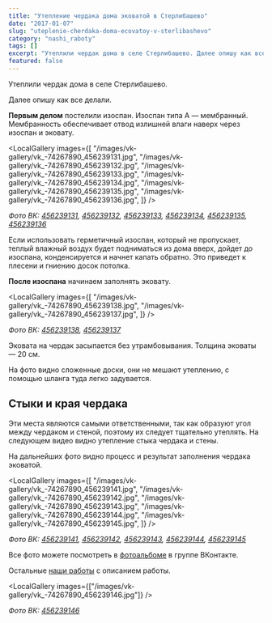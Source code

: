 ```yaml
---
title: "Утепление чердака дома эковатой в Стерлибашево"
date: "2017-01-07"
slug: "uteplenie-cherdaka-doma-ecovatoy-v-sterlibashevo"
category: "nashi_raboty"
tags: []
excerpt: "Утеплили чердак дома в селе Стерлибашево. Далее опишу как все делали. Первым делом постелили изоспан. Изоспан типа А — мембранный. Мембранность обеспечивает отвод излишней влаги наверх через изоспан и..."
featured: false
---
```



Утеплили чердак дома в селе Стерлибашево.

Далее опишу как все делали.

**Первым делом** постелили изоспан. Изоспан типа А — мембранный. Мембранность обеспечивает отвод излишней влаги наверх через изоспан и эковату.

<LocalGallery
  images={[
    "/images/vk-gallery/vk_-74267890_456239131.jpg",
    "/images/vk-gallery/vk_-74267890_456239132.jpg",
    "/images/vk-gallery/vk_-74267890_456239133.jpg",
    "/images/vk-gallery/vk_-74267890_456239134.jpg",
    "/images/vk-gallery/vk_-74267890_456239135.jpg",
    "/images/vk-gallery/vk_-74267890_456239136.jpg",
  ]}
/>

_Фото ВК: [456239131](https://vk.com/photo-74267890_456239131), [456239132](https://vk.com/photo-74267890_456239132), [456239133](https://vk.com/photo-74267890_456239133), [456239134](https://vk.com/photo-74267890_456239134), [456239135](https://vk.com/photo-74267890_456239135), [456239136](https://vk.com/photo-74267890_456239136)_

Если использовать герметичный изоспан, который не пропускает, теплый влажный воздух будет подниматься из дома вверх, дойдет до изоспана, конденсируется и начнет капать обратно. Это приведет к плесени и гниению досок потолка.

**После изоспана** начинаем заполнять эковату.

<LocalGallery
  images={[
    "/images/vk-gallery/vk_-74267890_456239138.jpg",
    "/images/vk-gallery/vk_-74267890_456239137.jpg",
  ]}
/>

_Фото ВК: [456239138](https://vk.com/photo-74267890_456239138), [456239137](https://vk.com/photo-74267890_456239137)_

Эковата на чердак засыпается без утрамбовывания. Толщина эковаты — 20 см.

На фото видно сложенные доски, они не мешают утеплению, с помощью шланга туда легко задувается.

## Стыки и края чердака

Эти места являются самыми ответственными, так как образуют угол между чердаком и стеной, поэтому их следует тщательно утеплять. На следующем видео видно утепление стыка чердака и стены.

На дальнейших фото видно процесс и результат заполнения чердака эковатой.

<LocalGallery
  images={[
    "/images/vk-gallery/vk_-74267890_456239141.jpg",
    "/images/vk-gallery/vk_-74267890_456239142.jpg",
    "/images/vk-gallery/vk_-74267890_456239143.jpg",
    "/images/vk-gallery/vk_-74267890_456239144.jpg",
    "/images/vk-gallery/vk_-74267890_456239145.jpg",
  ]}
/>

_Фото ВК: [456239141](https://vk.com/photo-74267890_456239141), [456239142](https://vk.com/photo-74267890_456239142), [456239143](https://vk.com/photo-74267890_456239143), [456239144](https://vk.com/photo-74267890_456239144), [456239145](https://vk.com/photo-74267890_456239145)_

Все фото можете посмотреть в [фотоальбоме](https://vk.com/album-74267890_240050746) в группе ВКонтакте.

Остальные [наши работы](http://ecovata-str.ru/cat/nashi_raboty/) с описанием работы.

<LocalGallery images={["/images/vk-gallery/vk_-74267890_456239146.jpg"]} />

_Фото ВК: [456239146](https://vk.com/photo-74267890_456239146)_
